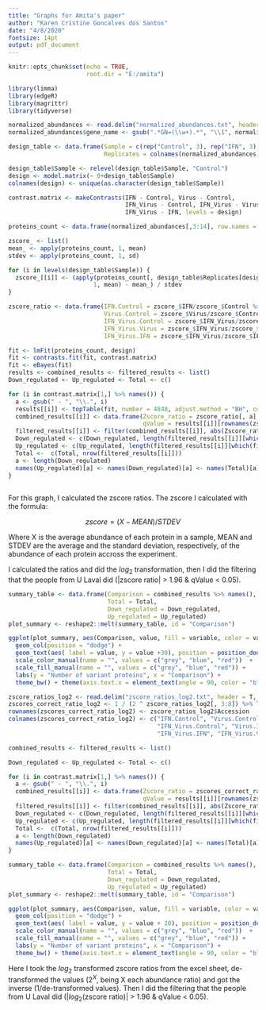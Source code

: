 ```yaml
---
title: "Graphs for Amita's paper"
author: "Karen Cristine Goncalves dos Santos"
date: "4/8/2020"
fontsize: 14pt
output: pdf_document
---
```


```r
knitr::opts_chunk$set(echo = TRUE, 
                      root.dir = "E:/amita")
```

```r
library(limma)
library(edgeR)
library(magrittr)
library(tidyverse)

normalized_abundances <- read.delim("normalized_abundances.txt", header = T, stringsAsFactors = F)
normalized_abundances$gene_name <- gsub(".*GN=(\\w+).*", "\\1", normalized_abundances$Description)

design_table <- data.frame(Sample = c(rep("Control", 3), rep("IFN", 3), rep("Virus", 3), rep("IFN_Virus", 3)),
                           Replicates = colnames(normalized_abundances)[3:14])

design_table$Sample <- relevel(design_table$Sample, "Control") 
design <- model.matrix(~ 0+design_table$Sample)
colnames(design) <- unique(as.character(design_table$Sample))

contrast.matrix <- makeContrasts(IFN - Control, Virus - Control, 
                                 IFN_Virus - Control, IFN_Virus - Virus, 
                                 IFN_Virus - IFN, levels = design)

proteins_count <- data.frame(normalized_abundances[,3:14], row.names = normalized_abundances$Accession)
```

```r
zscore_ <- list()
mean_ <- apply(proteins_count, 1, mean)
stdev <- apply(proteins_count, 1, sd)

for (i in levels(design_table$Sample)) {
  zscore_[[i]] <- (apply(proteins_count[, design_table$Replicates[design_table$Sample == i]],
                        1, mean) - mean_) / stdev
}

zscore_ratio <- data.frame(IFN.Control = zscore_$IFN/zscore_$Control %>% log2(), 
                           Virus.Control = zscore_$Virus/zscore_$Control %>% log2(), 
                           IFN_Virus.Control = zscore_$IFN_Virus/zscore_$Control %>% log2(), 
                           IFN_Virus.Virus = zscore_$IFN_Virus/zscore_$Virus %>% log2(),  
                           IFN_Virus.IFN = zscore_$IFN_Virus/zscore_$IFN %>% log2())

fit <- lmFit(proteins_count, design)
fit <- contrasts.fit(fit, contrast.matrix)
fit <- eBayes(fit)
results <- combined_results <- filtered_results <- list()
Down_regulated <- Up_regulated <- Total <- c()

for (i in contrast.matrix[1,] %>% names()) {
  a <- gsub(" - ", "\\.", i)
  results[[i]] <- topTable(fit, number = 4848, adjust.method = "BH", coef = i)
  combined_results[[i]] <- data.frame(Zscore_ratio = zscore_ratio[, a], 
                                      qValue = results[[i]][rownames(zscore_ratio), "adj.P.Val"])
  filtered_results[[i]] <- filter(combined_results[[i]], abs(Zscore_ratio) > 1.96 & qValue < 0.05)
  Down_regulated <- c(Down_regulated, length(filtered_results[[i]][which(filtered_results[[i]]$Zscore_ratio < 0), 1]))
  Up_regulated <- c(Up_regulated, length(filtered_results[[i]][which(filtered_results[[i]]$Zscore_ratio > 0), 1]))
  Total <-  c(Total, nrow(filtered_results[[i]]))
  a <- length(Down_regulated)
  names(Up_regulated)[a] <- names(Down_regulated)[a] <- names(Total)[a] <- i
}
  
```

For this graph, I calculated the zscore ratios. The zscore I calculated with the formula:

$$zscore = (X - MEAN) / STDEV$$

Where X is the average abundance of each protein in a sample, MEAN and STDEV are the average and the standard deviation, respectively, of the abundance of each protein accross the experiment. 

I calculated the ratios and did the $log_2$ transformation, then I did the filtering that the people from U Laval did (|zscore ratio| > 1.96 & qValue < 0.05).

```r
summary_table <- data.frame(Comparison = combined_results %>% names(),
                            Total = Total,
                            Down_regulated = Down_regulated,
                            Up_regulated = Up_regulated)
plot_summary <- reshape2::melt(summary_table, id = "Comparison")

ggplot(plot_summary, aes(Comparison, value, fill = variable, color = variable)) +
  geom_col(position = "dodge") + 
  geom_text(aes( label = value, y = value +30), position = position_dodge(0.9), color = "black") + 
  scale_color_manual(name = "", values = c("grey", "blue", "red"))  +
  scale_fill_manual(name = "", values = c("grey", "blue", "red")) + 
  labs(y = "Number of variant proteins", x = "Comparison") + 
  theme_bw() + theme(axis.text.x = element_text(angle = 90, color = "black"))

```
```r
zscore_ratios_log2 <- read.delim("zscore_ratios_log2.txt", header = T, stringsAsFactors = F)
zscores_correct_ratio_log2 <- 1 / (2 ^ zscore_ratios_log2[, 3:8]) %>% log2
rownames(zscores_correct_ratio_log2) <- zscore_ratios_log2$Accession
colnames(zscores_correct_ratio_log2) <- c("IFN.Control", "Virus.Control", 
                                          "IFN_Virus.Control", "Virus.IFN",
                                          "IFN_Virus.IFN", "IFN_Virus.Virus")

combined_results <- filtered_results <- list()

Down_regulated <- Up_regulated <- Total <- c()

for (i in contrast.matrix[1,] %>% names()) {
  a <- gsub(" - ", "\\.", i)
  combined_results[[i]] <- data.frame(Zscore_ratio = zscores_correct_ratio_log2[, a], 
                                      qValue = results[[i]][rownames(zscores_correct_ratio_log2), "adj.P.Val"])
  filtered_results[[i]] <- filter(combined_results[[i]], abs(Zscore_ratio) > 1.96 & qValue < 0.05)
  Down_regulated <- c(Down_regulated, length(filtered_results[[i]][which(filtered_results[[i]]$Zscore_ratio < 0), 1]))
  Up_regulated <- c(Up_regulated, length(filtered_results[[i]][which(filtered_results[[i]]$Zscore_ratio > 0), 1]))
  Total <-  c(Total, nrow(filtered_results[[i]]))
  a <- length(Down_regulated)
  names(Up_regulated)[a] <- names(Down_regulated)[a] <- names(Total)[a] <- i
}

```


```r
summary_table <- data.frame(Comparison = combined_results %>% names(),
                            Total = Total,
                            Down_regulated = Down_regulated,
                            Up_regulated = Up_regulated)
plot_summary <- reshape2::melt(summary_table, id = "Comparison")

ggplot(plot_summary, aes(Comparison, value, fill = variable, color = variable)) +
  geom_col(position = "dodge") + 
  geom_text(aes( label = value, y = value + 20), position = position_dodge(0.9), color = "black") + 
  scale_color_manual(name = "", values = c("grey", "blue", "red"))  +
  scale_fill_manual(name = "", values = c("grey", "blue", "red")) + 
  labs(y = "Number of variant proteins", x = "Comparison") + 
  theme_bw() + theme(axis.text.x = element_text(angle = 90, color = "black"))

```

Here I took the $log_2$ transformed zscore ratios from the excel sheet, de-transformed the values ($2^X$, being X each abundance ratio) and got the inverse (1/de-transformed values). Then I did the filtering that the people from U Laval did (|$log_2$(zscore ratio)| > 1.96 & qValue < 0.05).

